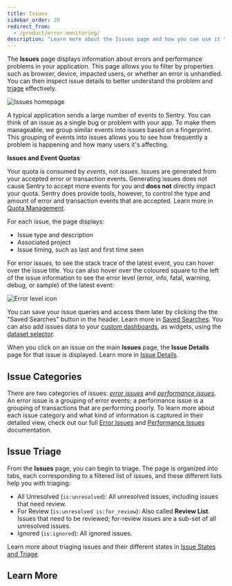 ```yaml
---
title: Issues
sidebar_order: 20
redirect_from:
  - /product/error-monitoring/
description: "Learn more about the Issues page and how you can use it to efficiently triage issues."
---
```


The **Issues** page displays information about errors and performance problems in your application. This page allows you to filter by properties such as browser, device, impacted users, or whether an error is unhandled. You can then inspect issue details to better understand the problem and [triage](/product/issues/states-triage/) effectively.

![Issues homepage](issues-homepage.png)

A typical application sends a large number of events to Sentry. You can think of an <SandboxLink scenario="oneIssue" projectSlug="react">issue</SandboxLink> as a single bug or problem with your app. To make them manageable, we group similar events into issues based on a fingerprint. This grouping of events into issues allows you to see how frequently a problem is happening and how many users it's affecting.

<a name="quota"></a>

<Note>

**Issues and Event Quotas**

Your quota is consumed by _events_, not _issues_. Issues are generated from your accepted error or transaction events. Generating issues does not cause Sentry to accept more events for you and **does not** directly impact your quota. Sentry does provide tools, however, to control the type and amount of error and transaction events that are accepted. Learn more in [Quota Management](/product/accounts/quotas/).

</Note>

For each issue, the page displays:

- Issue type and description
- Associated project
- Issue timing, such as last and first time seen

For error issues, to see the stack trace of the latest event, you can hover over the issue title. You can also hover over the coloured square to the left of the issue information to see the error level (error, info, fatal, warning, debug, or sample) of the latest event:

![Error level icon](error-level-icon.png)

You can save your issue queries and access them later by clicking the the "Saved Searches" button in the header. Learn more in [Saved Searches](/product/sentry-basics/search/saved-searches/). You can also add issues data to your [custom dashboards](/product/dashboards/custom-dashboards/), as widgets, using the [dataset selector](/product/dashboards/widget-builder/#choose-your-dataset).

When you click on an issue on the main **Issues** page, the **Issue Details** page for that issue is displayed. Learn more in [Issue Details](/product/issues/issue-details/).

## Issue Categories

There are two categories of issues: [_error issues_](/product/issues/issue-details/error-issues/) and [_performance issues_](/product/issues/issue-details/performance-issues/). An error issue is a grouping of error events; a performance issue is a grouping of transactions that are performing poorly. To learn more about each issue category and what kind of information is captured in their detailed view, check out our full [Error Issues](/product/issues/issue-details/error-issues/) and [Performance Issues](/product/issues/issue-details/performance-issues/) documentation.

## Issue Triage

From the **Issues** page, you can begin to triage. The page is organized into tabs, each corresponding to a filtered list of issues, and these different lists help you with triaging:

- All Unresolved (`is:unresolved`): All unresolved issues, including issues that need review.
- For Review (`is:unresolved is:for_review`): Also called **Review List**. Issues that need to be reviewed; for-review issues are a sub-set of all unresolved issues.
- Ignored (`is:ignored`): All ignored issues.

Learn more about triaging issues and their different states in [Issue States and Triage](/product/issues/states-triage/).

## Learn More

<PageGrid />
